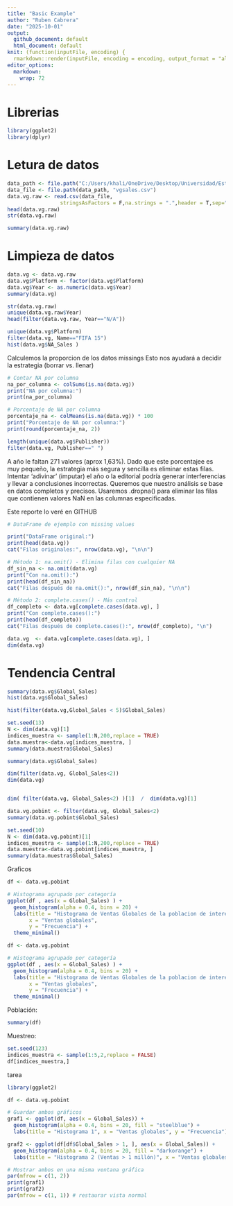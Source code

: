 ```yaml
---
title: "Basic Example"
author: "Ruben Cabrera"
date: "2025-10-01"
output: 
  github_document: default
  html_document: default
knit: (function(inputFile, encoding) {
  rmarkdown::render(inputFile, encoding = encoding, output_format = "all") })
editor_options: 
  markdown: 
    wrap: 72
---
```


# Librerias
```r
library(ggplot2)
library(dplyr)
```

# Letura de datos

```r
data_path <- file.path("C:/Users/khali/OneDrive/Desktop/Universidad/Estadistica")
data_file <- file.path(data_path, "vgsales.csv")
data.vg.raw <- read.csv(data_file,
                 stringsAsFactors = F,na.strings = ".",header = T,sep=",")
head(data.vg.raw)
str(data.vg.raw)
```

```r
summary(data.vg.raw)
```

# Limpieza de datos


```r
data.vg <- data.vg.raw 
data.vg$Platform <- factor(data.vg$Platform)
data.vg$Year <- as.numeric(data.vg$Year)
summary(data.vg)
```
```r
str(data.vg.raw)
unique(data.vg.raw$Year)
head(filter(data.vg.raw, Year=="N/A"))

```


```r
unique(data.vg$Platform)
filter(data.vg, Name=="FIFA 15")
hist(data.vg$NA_Sales )
```

Calculemos la proporcion de los datos missings Esto nos ayudará a decidir la estrategia (borrar vs. llenar)

```r
# Contar NA por columna
na_por_columna <- colSums(is.na(data.vg))
print("NA por columna:")
print(na_por_columna)

# Porcentaje de NA por columna
porcentaje_na <- colMeans(is.na(data.vg)) * 100
print("Porcentaje de NA por columna:")
print(round(porcentaje_na, 2))

```


```r
length(unique(data.vg$Publisher))
filter(data.vg, Publisher==" ")

```

A año le faltan 271 valores (aprox 1,63%). Dado que este porcentajee es muy pequeño, la estrategia más segura y sencilla es eliminar estas filas. Intentar 'adivinar' (imputar) el año o la editorial podría generar interferencias y llevar a conclusiones incorrectas. Queremos que nuestro análisis se base en datos completos y precisos. Usaremos .dropna() para eliminar las filas que contienen valores NaN en las columnas especificadas.

Este reporte lo veré en GITHUB


```r
# DataFrame de ejemplo con missing values

print("DataFrame original:")
print(head(data.vg))
cat("Filas originales:", nrow(data.vg), "\n\n")

# Método 1: na.omit() - Elimina filas con cualquier NA
df_sin_na <- na.omit(data.vg)
print("Con na.omit():")
print(head(df_sin_na))
cat("Filas después de na.omit():", nrow(df_sin_na), "\n\n")

# Método 2: complete.cases() - Más control
df_completo <- data.vg[complete.cases(data.vg), ]
print("Con complete.cases():")
print(head(df_completo))
cat("Filas después de complete.cases():", nrow(df_completo), "\n")

```

```r
data.vg  <- data.vg[complete.cases(data.vg), ]
dim(data.vg)
```


# Tendencia Central

```r
summary(data.vg$Global_Sales)
hist(data.vg$Global_Sales)
```
```r
hist(filter(data.vg,Global_Sales < 5)$Global_Sales)
```
```r
set.seed(13)
N <- dim(data.vg)[1]
indices_muestra <- sample(1:N,200,replace = TRUE)
data.muestra<-data.vg[indices_muestra, ]
summary(data.muestra$Global_Sales)
```
```r
summary(data.vg$Global_Sales)

```
```r
dim(filter(data.vg, Global_Sales<2))
dim(data.vg)


dim( filter(data.vg, Global_Sales<2) )[1]  /  dim(data.vg)[1]
```
```r
data.vg.pobint <- filter(data.vg, Global_Sales<2)
summary(data.vg.pobint$Global_Sales)
```
```r
set.seed(10)
N <- dim(data.vg.pobint)[1]
indices_muestra <- sample(1:N,200,replace = TRUE)
data.muestra<-data.vg.pobint[indices_muestra, ]
summary(data.muestra$Global_Sales)
```



Graficos

```r

df <- data.vg.pobint

# Histograma agrupado por categoría
ggplot(df , aes(x = Global_Sales) ) + 
  geom_histogram(alpha = 0.4, bins = 20) + 
  labs(title = "Histograma de Ventas Globales de la poblacion de interes",
       x = "Ventas globales",
       y = "Frecuencia") +
  theme_minimal()
```
```r

df <- data.vg.pobint

# Histograma agrupado por categoría
ggplot(df , aes(x = Global_Sales) ) + 
  geom_histogram(alpha = 0.4, bins = 20) + 
  labs(title = "Histograma de Ventas Globales de la poblacion de interes",
       x = "Ventas globales",
       y = "Frecuencia") +
  theme_minimal()
```




Población:

```r
summary(df)
```
Muestreo:

```r
set.seed(123)
indices_muestra <- sample(1:5,2,replace = FALSE)
df[indices_muestra,]

```

tarea
```r
library(ggplot2)

df <- data.vg.pobint

# Guardar ambos gráficos
graf1 <- ggplot(df, aes(x = Global_Sales)) +
  geom_histogram(alpha = 0.4, bins = 20, fill = "steelblue") +
  labs(title = "Histograma 1", x = "Ventas globales", y = "Frecuencia")

graf2 <- ggplot(df[df$Global_Sales > 1, ], aes(x = Global_Sales)) +
  geom_histogram(alpha = 0.4, bins = 20, fill = "darkorange") +
  labs(title = "Histograma 2 (Ventas > 1 millón)", x = "Ventas globales", y = "Frecuencia")

# Mostrar ambos en una misma ventana gráfica
par(mfrow = c(1, 2))
print(graf1)
print(graf2)
par(mfrow = c(1, 1)) # restaurar vista normal


```
